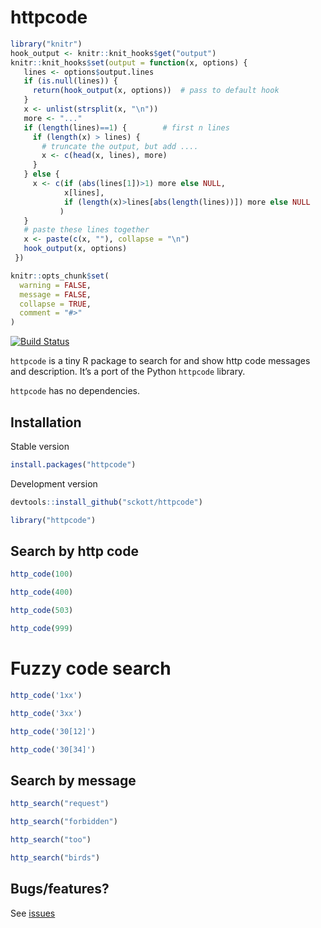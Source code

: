 httpcode
=======

```r
library("knitr")
hook_output <- knitr::knit_hooks$get("output")
knitr::knit_hooks$set(output = function(x, options) {
   lines <- options$output.lines
   if (is.null(lines)) {
     return(hook_output(x, options))  # pass to default hook
   }
   x <- unlist(strsplit(x, "\n"))
   more <- "..."
   if (length(lines)==1) {        # first n lines
     if (length(x) > lines) {
       # truncate the output, but add ....
       x <- c(head(x, lines), more)
     }
   } else {
     x <- c(if (abs(lines[1])>1) more else NULL,
            x[lines],
            if (length(x)>lines[abs(length(lines))]) more else NULL
           )
   }
   # paste these lines together
   x <- paste(c(x, ""), collapse = "\n")
   hook_output(x, options)
 })

knitr::opts_chunk$set(
  warning = FALSE, 
  message = FALSE,
  collapse = TRUE,
  comment = "#>"
)
```

[![Build Status](https://travis-ci.org/sckott/httpcode.svg)](https://travis-ci.org/sckott/httpcode)

`httpcode` is a tiny R package to search for and show http code messages and description. It's a port of the Python `httpcode` library. 

`httpcode` has no dependencies.

## Installation

Stable version

```r
install.packages("httpcode")
```

Development version

```r
devtools::install_github("sckott/httpcode")
```

```r
library("httpcode")
```

## Search by http code

```r
http_code(100)
```

```r
http_code(400)
```

```r
http_code(503)
```

```r
http_code(999)
```

# Fuzzy code search

```r
http_code('1xx')
```

```r
http_code('3xx')
```

```r
http_code('30[12]')
```

```r
http_code('30[34]')
```

## Search by message

```r
http_search("request")
```

```r
http_search("forbidden")
```

```r
http_search("too")
```

```r
http_search("birds")
```


## Bugs/features?

See [issues](https://github.com/sckott/httpcode/issues)

